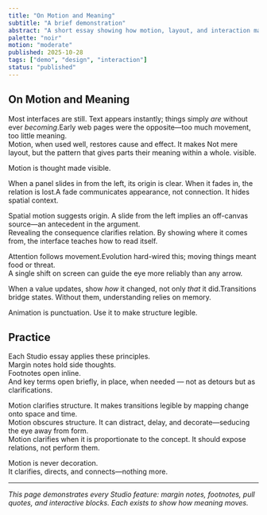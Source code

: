 ```yaml
---
title: "On Motion and Meaning"
subtitle: "A brief demonstration"
abstract: "A short essay showing how motion, layout, and interaction make ideas visible."
palette: "noir"
motion: "moderate"
published: 2025-10-28
tags: ["demo", "design", "interaction"]
status: "published"
---
```



## On Motion and Meaning

Most interfaces are still. Text appears instantly; things simply *are* without ever *becoming*.<MarginNote>Early web pages were the opposite—too much movement, too little meaning.</MarginNote>  
Motion, when used well, restores cause and effect. It makes <DefinitionPopover term="structure" subtitle="Arrangement of relations">
  Not mere layout, but the pattern that gives parts their meaning within a whole.
</DefinitionPopover> visible.

<PullQuote align="center" size="large">
Motion is thought made visible.
</PullQuote>

When a panel slides in from the left, its origin is clear. When it fades in, the relation is lost.<Footnote number={1}>A fade communicates appearance, not connection. It hides spatial context.</Footnote>

<ClaimCounter leftLabel="Cause" rightLabel="Effect">
  <div slot="left">
    Spatial motion suggests origin. A slide from the left implies an off-canvas source—an antecedent in the argument.
  </div>
  <div slot="right">
    Revealing the consequence clarifies relation. By showing where it comes from, the interface teaches how to read itself.
  </div>
  
</ClaimCounter>

Attention follows movement.<MarginNote>Evolution hard-wired this; moving things meant food or threat.</MarginNote>  
A single shift on screen can guide the eye more reliably than any arrow.

When a value updates, show *how* it changed, not only *that* it did.<Footnote number={2}>Transitions bridge states. Without them, understanding relies on memory.</Footnote>

<PullQuote align="left">
Animation is punctuation. Use it to make structure legible.
</PullQuote>

## Practice

Each Studio essay applies these principles.  
Margin notes hold side thoughts.  
Footnotes open inline.  
And key terms open briefly, in place, when needed — not as detours but as clarifications.

<DialecticTabs>
  <div slot="thesis">
    Motion clarifies structure. It makes transitions legible by mapping change onto space and time.
  </div>
  <div slot="antithesis">
    Motion obscures structure. It can distract, delay, and decorate—seducing the eye away from form.
  </div>
  <div slot="synthesis">
    Motion clarifies when it is proportionate to the concept. It should expose relations, not perform them.
  </div>
</DialecticTabs>

Motion is never decoration.  
It clarifies, directs, and connects—nothing more.

---

*This page demonstrates every Studio feature: margin notes, footnotes, pull quotes, and interactive blocks. Each exists to show how meaning moves.*
